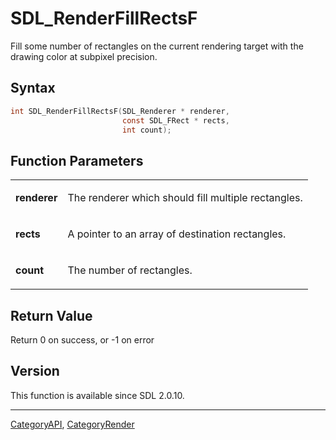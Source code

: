 = SDL_RenderFillRectsF =

Fill some number of rectangles on the current rendering target with the drawing color at subpixel precision.

== Syntax ==

<syntaxhighlight lang='c'>
int SDL_RenderFillRectsF(SDL_Renderer * renderer,
                         const SDL_FRect * rects,
                         int count);
</syntaxhighlight>

== Function Parameters ==

{|
|'''renderer'''
|The renderer which should fill multiple rectangles.
|-
|'''rects'''
|A pointer to an array of destination rectangles.
|-
|'''count'''
|The number of rectangles.
|}

== Return Value ==

Return 0 on success, or -1 on error

== Version ==

This function is available since SDL 2.0.10.

----
[[CategoryAPI]], [[CategoryRender]]


